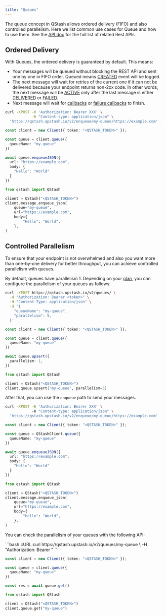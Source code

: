 ---
title: "Queues"
---

The queue concept in QStash allows ordered delivery (FIFO) and also controlled parallelism. 
Here we list common use cases for Queue and how to use them.
See the [API doc](/qstash/api/queues/upsert) for the full list of related Rest APIs.

## Ordered Delivery

With Queues, the ordered delivery is guaranteed by default. 
This means:

- Your messages will be queued without blocking the REST API and sent one by one in FIFO order. Queued means [CREATED](/qstash/howto/debug-logs) event will be logged.
- The next message will wait for retries of the current one if it can not be delivered because your endpoint returns non-2xx code. 
  In other words, the next message will be [ACTIVE](/qstash/howto/debug-logs) only after the last message is either [DELIVERED](/qstash/howto/debug-logs) or 
  [FAILED](/qstash/howto/debug-logs). 
- Next message will wait for [callbacks](/qstash/features/callbacks#what-is-a-callback) or [failure callbacks](/qstash/features/callbacks#what-is-a-failure-callback) to finish.

<CodeGroup>

```bash cURL
curl -XPOST -H 'Authorization: Bearer XXX' \
            -H "Content-type: application/json" \
  'https://qstash.upstash.io/v2/enqueue/my-queue/https://example.com' -d '{"message":"Hello, World!"}'
```

```typescript TypeScript
const client = new Client({ token: "<QSTASH_TOKEN>" });

const queue = client.queue({
  queueName: "my-queue"
})

await queue.enqueueJSON({
  url: "https://example.com",
  body: {
    "Hello": "World"
  }
})
```

```python Python
from qstash import QStash

client = QStash("<QSTASH_TOKEN>")
client.message.enqueue_json(
    queue="my-queue",
    url="https://example.com",
    body={
        "Hello": "World",
    },
)
```
</CodeGroup>

## Controlled Parallelism

To ensure that your endpoint is not overwhelmed and also you want more than one-by-one delivery for better throughput, 
you can achieve controlled parallelism with queues. 

By default, queues have parallelism 1. 
Depending on your [plan](https://upstash.com/pricing/qstash), you can configure the parallelism of your queues as follows:

<CodeGroup>

```bash cURL
curl -XPOST https://qstash.upstash.io/v2/queues/ \
  -H "Authorization: Bearer <token>" \
  -H "Content-Type: application/json" \
  -d '{
    "queueName": "my-queue", 
    "parallelism": 5,
  }'
```

```typescript TypeScript
const client = new Client({ token: "<QSTASH_TOKEN>" });

const queue = client.queue({
  queueName: "my-queue"
})

await queue.upsert({
  parallelism: 1,
})
```

```python Python
from qstash import QStash

client = QStash("<QSTASH_TOKEN>")
client.queue.upsert("my-queue", parallelism=5)
```

</CodeGroup>

After that, you can use the `enqueue` path to send your messages. 

<CodeGroup>

```bash cURL
curl -XPOST -H 'Authorization: Bearer XXX' \ 
            -H "Content-type: application/json" \
  'https://qstash.upstash.io/v2/enqueue/my-queue/https://example.com' -d '{"message":"Hello, World!"}'
```

```typescript TypeScript
const client = new Client({ token: "<QSTASH_TOKEN>" });

const queue = QStashClient.queue({
  queueName: "my-queue"
})

await queue.enqueueJSON({
  url: "https://example.com",
  body: {
    "Hello": "World"
  }
})
```

```python Python
from qstash import QStash

client = QStash("<QSTASH_TOKEN>")
client.message.enqueue_json(
    queue="my-queue",
    url="https://example.com",
    body={
        "Hello": "World",
    },
)
```
</CodeGroup>

You can check the parallelism of your queues with the following API:

<CodeGroup>
```bash cURL
curl https://qstash.upstash.io/v2/queues/my-queue \
  -H "Authorization: Bearer <token>"
```

```typescript TypeScript
const client = new Client({ token: "<QSTASH_TOKEN>" });

const queue = client.queue({
  queueName: "my-queue"
})

const res = await queue.get()
```

```python Python
from qstash import QStash

client = QStash("<QSTASH_TOKEN>")
client.queue.get("my-queue")
```
</CodeGroup>
